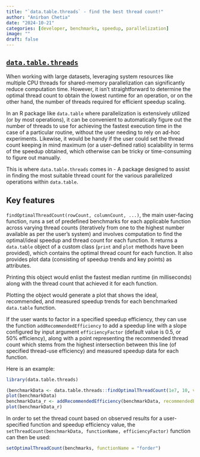 ```yaml
---
title: "`data.table.threads` - find the best thread count!"
author: "Anirban Chetia"
date: "2024-10-21"
categories: [developer, benchmarks, speedup, parallelization]
image: ""
draft: false
---
```


## [`data.table.threads`](https://github.com/Anirban166/data.table.threads)

When working with large datasets, leveraging system resources like multiple CPU threads for shared-memory parallelization can significantly reduce computation time. However, it isn’t straightforward to determine the optimal thread count to obtain the lowest runtime for an operation, or on the other hand, the number of threads required for efficient speedup scaling.

In an R package like `data.table` where parallelization is extensively utilized (or by most operations), it can be convenient to automatically figure out the number of threads to use for achieving the fastest execution time in the case of a particular routine, without the user needing to rely on ad-hoc experiments. Likewise, it would be handy if the user could set the thread count keeping in mind maximum (or a user-defined ratio) scalability in terms of the speedup obtained, which otherwise can be tricky or time-consuming to figure out manually.

This is where `data.table.threads` comes in - A package designed to assist in finding the most suitable thread count for the various parallelized operations within `data.table`.

## Key features

`findOptimalThreadCount(rowCount, columnCount, ...)`, the main user-facing function, runs a set of predefined benchmarks for each applicable function across varying thread counts (iteratively from one to the highest number available as per the user's system) and involves computation to find the optimal/ideal speedup and thread count for each function. It returns a `data.table` object of a custom class (`print` and `plot` methods have been provided), which contains the optimal thread count for each function. It also provides plot data (consisting of speedup trends and key points) as attributes.

Printing this object would enlist the fastest median runtime (in milliseconds) along with the thread count that achieved it for each function.

Plotting the object would generate a plot that shows the ideal, recommended, and measured speedup trends for each benchmarked `data.table` function.

If the user wants to factor in a specified speedup efficiency, they can use the function `addRecommendedEfficiency` to add a speedup line with a slope configured by input argument `efficiencyFactor` (default value is 0.5, or 50% efficiency), along with a point representing the recommended thread count which stems from the highest intersection between this line (of specified thread-use efficiency) and measured speedup data for each function.

Here is an example:
```r
library(data.table.threads)

(benchmarkData <- data.table.threads::findOptimalThreadCount(1e7, 10, verbose = FALSE))
plot(benchmarkData)
benchmarkData_r <- addRecommendedEfficiency(benchmarkData, recommendedEfficiency = 0.6)
plot(benchmarkData_r)
```

In order to set the thread count based on observed results for a user-specified function and speedup efficiency value, the `setThreadCount(benchmarkData, functionName, efficiencyFactor)` function can then be used:
```r
setOptimalThreadCount(benchmarks, functionName = "forder")
```